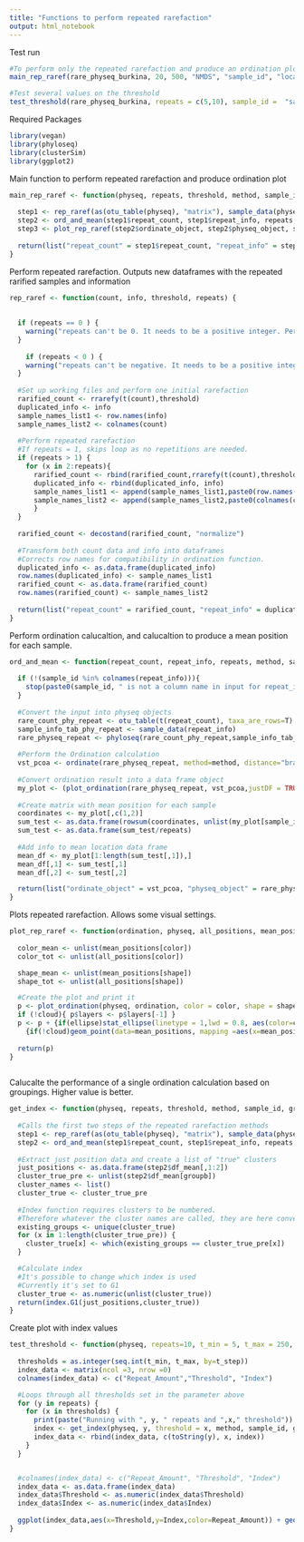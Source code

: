 ```yaml
---
title: "Functions to perform repeated rarefaction"
output: html_notebook
---
```


Test run
```r

#To perform only the repeated rarefaction and produce an ordination plot
main_rep_raref(rare_physeq_burkina, 20, 500, "NMDS", "sample_id", "location", "type", T)

#Test several values on the threshold
test_threshold(rare_physeq_burkina, repeats = c(5,10), sample_id =  "sample_id", groupb = "location")
```


Required Packages
```r
library(vegan)
library(phyloseq)
library(clusterSim)
library(ggplot2)
```


Main function to perform repeated rarefaction and produce ordination plot
```r
main_rep_raref <- function(physeq, repeats, threshold, method, sample_id , colorb, shapeb, cloud = FALSE, ellipse = TRUE) {
  
  step1 <- rep_raref(as(otu_table(physeq), "matrix"), sample_data(physeq), threshold, repeats)
  step2 <- ord_and_mean(step1$repeat_count, step1$repeat_info, repeats, method, sample_id)
  step3 <- plot_rep_raref(step2$ordinate_object, step2$physeq_object, step2$df_all, step2$df_mean, colorb, shapeb, cloud, ellipse)
  
  return(list("repeat_count" = step1$repeat_count, "repeat_info" = step1$repeat_info, "ordinate_object" = step2$ordinate_object, "physeq_object" = step2$physeq_object, "df_all" = step2$df_all, "df_mean" = step2$df_mean, "plot" = step3))
}

```


Perform repeated rarefaction. Outputs new dataframes with the repeated rarified samples and information
```r
rep_raref <- function(count, info, threshold, repeats) {
  
  
  if (repeats == 0 ) {
    warning("repeats can't be 0. It needs to be a positive integer. Performs rarefaction without repetition.")
  }
  
    if (repeats < 0 ) {
    warning("repeats can't be negative. It needs to be a positive integer. Performs rarefaction without repetition.")
  }
  
  #Set up working files and perform one initial rarefaction
  rarified_count <- rrarefy(t(count),threshold)
  duplicated_info <- info
  sample_names_list1 <- row.names(info)
  sample_names_list2 <- colnames(count)
  
  #Perform repeated rarefaction
  #If repeats = 1, skips loop as no repetitions are needed.
  if (repeats > 1) {
    for (x in 2:repeats){
      rarified_count <- rbind(rarified_count,rrarefy(t(count),threshold))
      duplicated_info <- rbind(duplicated_info, info)
      sample_names_list1 <- append(sample_names_list1,paste0(row.names(info), paste0("_", x)))
      sample_names_list2 <- append(sample_names_list2,paste0(colnames(count), paste0("_", x)))
      }
  }
  
  rarified_count <- decostand(rarified_count, "normalize")
  
  #Transform both count data and info into dataframes
  #Corrects row names for compatibility in ordination function.
  duplicated_info <- as.data.frame(duplicated_info)
  row.names(duplicated_info) <- sample_names_list1
  rarified_count <- as.data.frame(rarified_count)
  row.names(rarified_count) <- sample_names_list2
  
  return(list("repeat_count" = rarified_count, "repeat_info" = duplicated_info))
}
```


Perform ordination calucaltion, and calucaltion to produce a mean position for each sample.
```r
ord_and_mean <- function(repeat_count, repeat_info, repeats, method, sample_id) {
  
  if (!(sample_id %in% colnames(repeat_info))){
    stop(paste0(sample_id, " is not a column name in input for repeat_info."))
  }
  
  #Convert the input into physeq objects
  rare_count_phy_repeat <- otu_table(t(repeat_count), taxa_are_rows=T)
  sample_info_tab_phy_repeat <- sample_data(repeat_info)
  rare_physeq_repeat <- phyloseq(rare_count_phy_repeat,sample_info_tab_phy_repeat)
  
  #Perform the Ordination calculation
  vst_pcoa <- ordinate(rare_physeq_repeat, method=method, distance="bray")
  
  #Convert ordination result into a data frame object
  my_plot <- (plot_ordination(rare_physeq_repeat, vst_pcoa,justDF = TRUE))
    
  #Create matrix with mean position for each sample
  coordinates <- my_plot[,c(1,2)]
  sum_test <- as.data.frame(rowsum(coordinates, unlist(my_plot[sample_id])))
  sum_test <- as.data.frame(sum_test/repeats)
  
  #Add info to mean location data frame
  mean_df <- my_plot[1:length(sum_test[,1]),]
  mean_df[,1] <- sum_test[,1]
  mean_df[,2] <- sum_test[,2]

  return(list("ordinate_object" = vst_pcoa, "physeq_object" = rare_physeq_repeat, "df_all" = my_plot, "df_mean" = mean_df))
}
```


Plots repeated rarefaction. Allows some visual settings.
```r
plot_rep_raref <- function(ordination, physeq, all_positions, mean_positions, color, shape, cloud, ellipse) {
  
  color_mean <- unlist(mean_positions[color])
  color_tot <- unlist(all_positions[color])

  shape_mean <- unlist(mean_positions[shape])
  shape_tot <- unlist(all_positions[shape])

  #Create the plot and print it
  p <- plot_ordination(physeq, ordination, color = color, shape = shape)
  if (!cloud){ p$layers <- p$layers[-1] }
  p <- p + {if(ellipse)stat_ellipse(linetype = 1,lwd = 0.8, aes(color=color_tot, group=all_positions$sample_id))} +
    {if(!cloud)geom_point(data=mean_positions, mapping =aes(x=mean_positions[,1], y=mean_positions[,2], color=color_mean, shape=shape_mean))}
  
  return(p)
}
  

```


Calucalte the performance of a single ordination calculation based on groupings. Higher value is better.
```r
get_index <- function(physeq, repeats, threshold, method, sample_id, groupb) {
  
  #Calls the first two steps of the repeated rarefaction methods
  step1 <- rep_raref(as(otu_table(physeq), "matrix"), sample_data(physeq), threshold, repeats)
  step2 <- ord_and_mean(step1$repeat_count, step1$repeat_info, repeats, method, sample_id)
  
  #Extract just position data and create a list of "true" clusters
  just_positions <- as.data.frame(step2$df_mean[,1:2])
  cluster_true_pre <- unlist(step2$df_mean[groupb])
  cluster_names <- list()
  cluster_true <- cluster_true_pre
  
  #Index function requires clusters to be numbered.
  #Therefore whatever the cluster names are called, they are here converted to numbers
  existing_groups <- unique(cluster_true)
  for (x in 1:length(cluster_true_pre)) {
    cluster_true[x] <- which(existing_groups == cluster_true_pre[x])
  }

  #Calculate index
  #It's possible to change which index is used
  #Currently it's set to G1
  cluster_true <- as.numeric(unlist(cluster_true))
  return(index.G1(just_positions,cluster_true))
}
```


Create plot with index values
```r
test_threshold <- function(physeq, repeats=10, t_min = 5, t_max = 250, t_step =  1, method = "NMDS", sample_id, groupb){
  
  thresholds = as.integer(seq.int(t_min, t_max, by=t_step))
  index_data <- matrix(ncol =3, nrow =0)
  colnames(index_data) <- c("Repeat_Amount","Threshold", "Index")

  #Loops through all thresholds set in the parameter above
  for (y in repeats) {
    for (x in thresholds) {
      print(paste("Running with ", y, " repeats and ",x," threshold"))
      index <- get_index(physeq, y, threshold = x, method, sample_id, groupb)
      index_data <- rbind(index_data, c(toString(y), x, index))
    }
  }


  #colnames(index_data) <- c("Repeat_Amount", "Threshold", "Index")
  index_data <- as.data.frame(index_data)
  index_data$Threshold <- as.numeric(index_data$Threshold)
  index_data$Index <- as.numeric(index_data$Index)
 
  ggplot(index_data,aes(x=Threshold,y=Index,color=Repeat_Amount)) + geom_point() + labs(x = "Rarefaction Threshold", y ="Calinski-Harabasz pseudo F-statistic")
}
```
